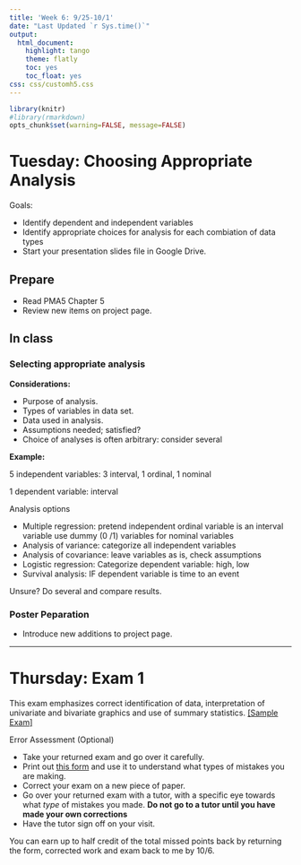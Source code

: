 ```yaml
---
title: 'Week 6: 9/25-10/1'
date: "Last Updated `r Sys.time()`"
output:
  html_document:
    highlight: tango
    theme: flatly
    toc: yes
    toc_float: yes
css: css/customh5.css
---
```


```r
library(knitr)
#library(rmarkdown)
opts_chunk$set(warning=FALSE, message=FALSE) 
```


# Tuesday: Choosing Appropriate Analysis
Goals: 

* Identify dependent and independent variables
* Identify appropriate choices for analysis for each combiation of data types
* Start your presentation slides file in Google Drive. 

## Prepare 
* Read PMA5 Chapter 5
* Review new items on project page. 

## In class

### Selecting appropriate analysis

**Considerations:**

* Purpose of analysis.  
* Types of variables in data set.  
* Data used in analysis.   
* Assumptions needed; satisfied?  
* Choice of analyses is often arbitrary: consider several  

**Example:** 

5 independent variables: 3 interval, 1 ordinal, 1 nominal  

1 dependent variable: interval

Analysis options  

- Multiple regression: pretend independent ordinal variable is an
  interval variable use dummy (0 /1) variables for nominal variables
- Analysis of variance: categorize all independent variables
- Analysis of covariance: leave variables as is, check assumptions
- Logistic regression: Categorize dependent variable: high, low
- Survival analysis: IF dependent variable is time to an event

Unsure? Do several and compare results. 


### Poster Peparation
- Introduce new additions to project page. 

----

# Thursday: Exam 1

This exam emphasizes correct identification of data, interpretation of univariate and bivariate graphics and use of summary statistics. [[Sample Exam]](https://norcalbiostat.github.io/MATH315/docs/Sample_Exam_1.pdf)

Error Assessment (Optional)

* Take your returned exam and go over it carefully. 
* Print out [this form](docs/error_assessment.pdf) and use it to understand what types of mistakes you are making. 
* Correct your exam on a new piece of paper. 
* Go over your returned exam with a tutor, with a specific eye towards what _type_ of mistakes you made. **Do not go to a tutor until you have made your own corrections**
* Have the tutor sign off on your visit. 

You can earn up to half credit of the total missed points back by returning the form, corrected work and exam back to me by 10/6. 


